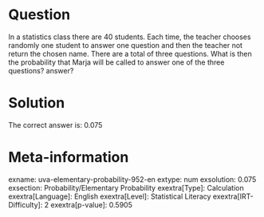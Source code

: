 Question
========

In a statistics class there are 40 students. Each time, the teacher chooses randomly one student to answer one question and then the teacher not return the chosen name. There are a total of three questions. What is then the probability that Marja will be called to answer one of the three questions? answer?

Solution
========

The correct answer is: 0.075

Meta-information
================
exname: uva-elementary-probability-952-en
extype: num
exsolution: 0.075
exsection: Probability/Elementary Probability
exextra[Type]: Calculation
exextra[Language]: English
exextra[Level]: Statistical Literacy
exextra[IRT-Difficulty]: 2
exextra[p-value]: 0.5905
